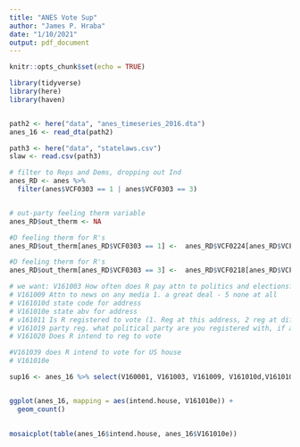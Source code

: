 ---
title: "ANES Vote Sup"
author: "James P. Hraba"
date: "1/10/2021"
output: pdf_document
---

```{r setup, include=FALSE}
knitr::opts_chunk$set(echo = TRUE)
```

```{r}
library(tidyverse)
library(here)
library(haven)


path2 <- here("data", "anes_timeseries_2016.dta")
anes_16 <- read_dta(path2)

path3 <- here("data", "statelaws.csv")
slaw <- read.csv(path3)


```

```{r}
# filter to Reps and Dems, dropping out Ind
anes_RD <- anes %>%
  filter(anes$VCF0303 == 1 | anes$VCF0303 == 3)


# out-party feeling therm variable
anes_RD$out_therm <- NA

#D feeling therm for R's
anes_RD$out_therm[anes_RD$VCF0303 == 1] <-  anes_RD$VCF0224[anes_RD$VCF0303 == 1] 

#D feeling therm for R's
anes_RD$out_therm[anes_RD$VCF0303 == 3] <-  anes_RD$VCF0218[anes_RD$VCF0303 == 3] 

```

```{r}

# we want: V161003 How often does R pay attn to politics and elections? 1 always - 5 never.
# V161009 Attn to news on any media 1. a great deal - 5 none at all
# V161010d state code for address
# V161010e state abv for address
# v161011 Is R registered to vote (1. Reg at this address, 2 reg at diff add, 3 not reg, -8 dont know, -9 refused)
# V161019 party reg. what political party are you registered with, if any? 1 dem, 2 rep, 4 non or ind, 5 other specify, -8 dont know, -9 refused
# V161020 Does R intend to reg to vote

#V161039 does R intend to vote for US house
# V161010e

sup16 <- anes_16 %>% select(V160001, V161003, V161009, V161010d,V161010e, V161011, V161014, V161015e, V161019, V161020, V161026, V161027, V161028, V161030, V161031, V161032, V161036, V161039, V161046, V161049, V161147, V161055, V161156, V161058, V161061, V161136, V161267, V161267x, V161310x, V162031, V162031x, V162034, V162034a, V162046)


ggplot(anes_16, mapping = aes(intend.house, V161010e)) + 
  geom_count()
  
```

```{r}
mosaicplot(table(anes_16$intend.house, anes_16$V161010e))
```

